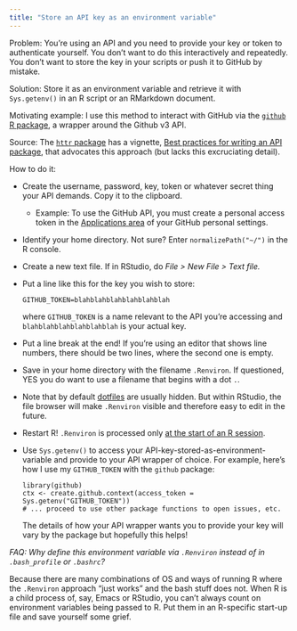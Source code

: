 ```yaml
---
title: "Store an API key as an environment variable"
---
```


Problem: You're using an API and you need to provide your key or token to authenticate yourself. You don't want to do this interactively and repeatedly. You  don't want to store the key in your scripts or push it to GitHub by mistake.

Solution: Store it as an environment variable and retrieve it with `Sys.getenv()` in an R script or an RMarkdown document.

Motivating example: I use this method to interact with GitHub via the [`github` R package](https://github.com/cscheid/rgithub), a wrapper around the Github v3 API.

Source: The [`httr` package](https://github.com/hadley/httr) has a vignette, [Best practices for writing an API package](http://cran.r-project.org/web/packages/httr/vignettes/api-packages.html), that advocates this approach (but lacks this excruciating detail).

How to do it:

  * Create the username, password, key, token or whatever secret thing your API demands. Copy it to the clipboard.
  
    - Example: To use the GitHub API, you must create a personal access token in the [Applications area](https://github.com/settings/applications) of your GitHub personal settings.
    
  * Identify your home directory. Not sure? Enter `normalizePath("~/")` in the R console.
  
  * Create a new text file. If in RStudio, do *File > New File > Text file.*
  
  * Put a line like this for the key you wish to store:
  
        GITHUB_TOKEN=blahblahblahblahblahblah
        
    where `GITHUB_TOKEN` is a name relevant to the API you're accessing and `blahblahblahblahblahblah` is your actual key.
    
  * Put a line break at the end! If you're using an editor that shows line numbers, there should be two lines, where the second one is empty.
  
  * Save in your home directory with the filename `.Renviron`. If questioned, YES you do want to use a filename that begins with a dot `.`.
  
  * Note that by default [dotfiles](http://linux.about.com/cs/linux101/g/dot_file.htm) are usually hidden. But within RStudio, the file browser will make `.Renviron` visible and therefore easy to edit in the future.
  
  * Restart R! `.Renviron` is processed only [at the start of an R session](http://stat.ethz.ch/R-manual/R-patched/library/base/html/Startup.html).
  
  * Use `Sys.getenv()` to access your API-key-stored-as-environment-variable and provide to your API wrapper of choice. For example, here's how I use my `GITHUB_TOKEN` with the `github` package:
  
        library(github)
        ctx <- create.github.context(access_token = Sys.getenv("GITHUB_TOKEN"))
        # ... proceed to use other package functions to open issues, etc.
    
    The details of how your API wrapper wants you to provide your key will vary by the package but hopefully this helps!

*FAQ: Why define this environment variable via `.Renviron` instead of in `.bash_profile` or `.bashrc`?*

Because there are many combinations of OS and ways of running R where the `.Renviron` approach "just works" and the bash stuff does not. When R is a child process of, say, Emacs or RStudio, you can't always count on environment variables being passed to R. Put them in an R-specific start-up file and save yourself some grief.
